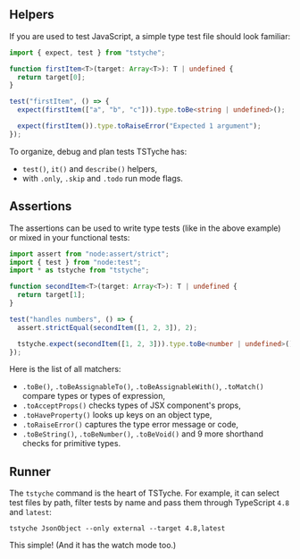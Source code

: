 
<Essentials />

## Helpers

If you are used to test JavaScript, a simple type test file should look familiar:

```ts
import { expect, test } from "tstyche";

function firstItem<T>(target: Array<T>): T | undefined {
  return target[0];
}

test("firstItem", () => {
  expect(firstItem(["a", "b", "c"])).type.toBe<string | undefined>();

  expect(firstItem()).type.toRaiseError("Expected 1 argument");
});
```

To organize, debug and plan tests TSTyche has:

- `test()`, `it()` and `describe()` helpers,
- with `.only`, `.skip` and `.todo` run mode flags.

## Assertions

The assertions can be used to write type tests (like in the above example) or mixed in your functional tests:

```ts
import assert from "node:assert/strict";
import { test } from "node:test";
import * as tstyche from "tstyche";

function secondItem<T>(target: Array<T>): T | undefined {
  return target[1];
}

test("handles numbers", () => {
  assert.strictEqual(secondItem([1, 2, 3]), 2);

  tstyche.expect(secondItem([1, 2, 3])).type.toBe<number | undefined>();
});
```

Here is the list of all matchers:

- `.toBe()`, `.toBeAssignableTo()`, `.toBeAssignableWith()`, `.toMatch()` compare types or types of expression,
- `.toAcceptProps()` checks types of JSX component's props,
- `.toHaveProperty()` looks up keys on an object type,
- `.toRaiseError()` captures the type error message or code,
- `.toBeString()`, `.toBeNumber()`, `.toBeVoid()` and 9 more shorthand checks for primitive types.

## Runner

The `tstyche` command is the heart of TSTyche. For example, it can select test files by path, filter tests by name and pass them through TypeScript `4.8` and `latest`:

```shell
tstyche JsonObject --only external --target 4.8,latest
```

This simple! (And it has the watch mode too.)
